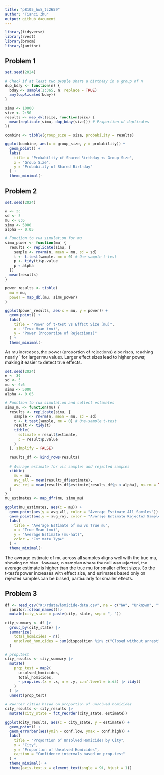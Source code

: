 ```yaml
---
title: "p8105_hw5_tz2659"
author: "Tianci Zhu"
output: github_document
---
```


```r
library(tidyverse)
library(rvest)
library(broom)
library(janitor)
```

## Problem 1
```r
set.seed(2024)

# Check if at least two people share a birthday in a group of n
dup_bday <- function(n) {
  bday <- sample(1:365, n, replace = TRUE)
  any(duplicated(bday))
}

simu <- 10000
size <- 2:50
results <- map_dbl(size, function(size) {
  mean(replicate(simu, dup_bday(size))) # Proportion of duplicates
})

combine <- tibble(group_size = size, probability = results)

ggplot(combine, aes(x = group_size, y = probability)) +
  geom_point() +
  labs(
    title = "Probability of Shared Birthday vs Group Size",
    x = "Group Size",
    y = "Probability of Shared Birthday"
  ) +
  theme_minimal()
```

## Problem 2
```r
set.seed(2024)

n <- 30
sd <- 5
mu <- 0:6
simu <- 5000
alpha <- 0.05

# Function to run simulation for mu
simu_power <- function(mu) {
  results <- replicate(simu, {
    sample <- rnorm(n, mean = mu, sd = sd)
    t <- t.test(sample, mu = 0) # One-sample t-test
    p <- tidy(t)$p.value
    p < alpha
  })
  mean(results)
}

power_results <- tibble(
  mu = mu,
  power = map_dbl(mu, simu_power)
)

ggplot(power_results, aes(x = mu, y = power)) +
  geom_point() +  
  labs(
    title = "Power of t-test vs Effect Size (mu)",
    x = "True Mean (mu)",
    y = "Power (Proportion of Rejections)"
  ) +
  theme_minimal()
```

As mu increases, the power (proportion of rejections) also rises, reaching nearly 1 for larger 
mu values. Larger effect sizes lead to higher power, making it easier to detect true effects.

```r
set.seed(2024)
n <- 30
sd <- 5
mu <- 0:6
simu <- 5000
alpha <- 0.05

# Function to run simulation and collect estimates
simu_mu <- function(mu) {
  results <- replicate(simu, {
    sample <- rnorm(n, mean = mu, sd = sd)
    t <- t.test(sample, mu = 0) # One-sample t-test
    result <- tidy(t)
    tibble(
      estimate = result$estimate,
      p = result$p.value
    )
  }, simplify = FALSE)
  
  results_df <- bind_rows(results)
  
  # Average estimate for all samples and rejected samples
  tibble(
    mu = mu,
    avg_all = mean(results_df$estimate),
    avg_rej = mean(results_df$estimate[results_df$p < alpha], na.rm = TRUE)
  )
}
mu_estimates <- map_dfr(mu, simu_mu)

ggplot(mu_estimates, aes(x = mu)) +
  geom_point(aes(y = avg_all, color = "Average Estimate All Samples")) +
  geom_point(aes(y = avg_rej, color = "Average Estimate Rejected Samples")) +
  labs(
    title = "Average Estimate of mu vs True mu",
    x = "True Mean (mu)",
    y = "Average Estimate (mu-hat)",
    color = "Estimate Type"
  ) +
  theme_minimal()
```

The average estimate of mu across all samples aligns well with the true mu, showing no bias. However, in samples where the null was rejected, the average estimate is higher than the true mu for smaller effect sizes. So the t-test's power increases with effect size, and estimates based only on rejected samples can be biased, particularly for smaller effects.

## Problem 3
```r
df <- read_csv("D:/rdata/homicide-data.csv", na = c("NA", "Unknown", "")) |>
  janitor::clean_names()|>
  mutate(city_state = paste(city, state, sep = ", "))

city_summary <- df |>
  group_by(city_state) |>
  summarize(
    total_homicides = n(),
    unsolved_homicides = sum(disposition %in% c("Closed without arrest", "Open/No arrest"))
  )

# prop.test
city_results <- city_summary |>
  mutate(
    prop_test = map2(
      unsolved_homicides,
      total_homicides,
      ~ prop.test(x = .x, n = .y, conf.level = 0.95) |> tidy()
    )
  ) |>
  unnest(prop_test)

# Reorder cities based on proportion of unsolved homicides
city_results <- city_results |>
  mutate(city_state = fct_reorder(city_state, estimate))

ggplot(city_results, aes(x = city_state, y = estimate)) +
  geom_point() +
  geom_errorbar(aes(ymin = conf.low, ymax = conf.high)) +
  labs(
    title = "Proportion of Unsolved Homicides by City",
    x = "City",
    y = "Proportion of Unsolved Homicides",
    caption = "Confidence intervals based on prop.test"
  ) +
  theme_minimal() +
  theme(axis.text.x = element_text(angle = 90, hjust = 1))
```



